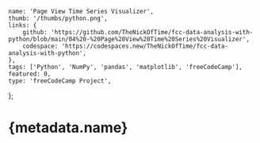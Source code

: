 	name: 'Page View Time Series Visualizer',
	thumb: '/thumbs/python.png',
	links: {
		github: 'https://github.com/TheNickOfTime/fcc-data-analysis-with-python/blob/main/04%20-%20Page%20View%20Time%20Series%20Visualizer',
		codespace: 'https://codespaces.new/TheNickOfTime/fcc-data-analysis-with-python',
	},
	tags: ['Python', 'NumPy', 'pandas', 'matplotlib', 'freeCodeCamp'],
	featured: 0,
	type: 'freeCodeCamp Project',
};

# {metadata.name}
